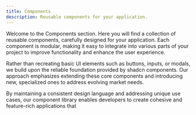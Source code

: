 ```yaml
---
title: Components
description: Reusable components for your application.
---
```


Welcome to the Components section. Here you will find a collection of reusable components, carefully designed for your application. Each component is modular, making it easy to integrate into various parts of your project to improve functionality and enhance the user experience.

Rather than recreating basic UI elements such as buttons, inputs, or modals, we build upon the reliable foundation provided by shadcn components. Our approach emphasizes extending these core components and introducing new, specialized ones to address evolving market needs.

By maintaining a consistent design language and addressing unique use cases, our component library enables developers to create cohesive and feature-rich applications that
